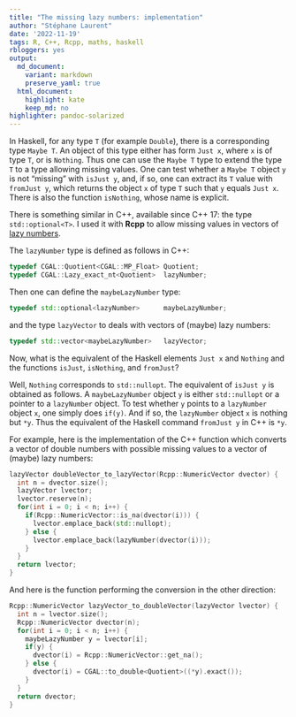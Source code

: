 ```yaml
---
title: "The missing lazy numbers: implementation"
author: "Stéphane Laurent"
date: '2022-11-19'
tags: R, C++, Rcpp, maths, haskell
rbloggers: yes
output:
  md_document:
    variant: markdown
    preserve_yaml: true
  html_document:
    highlight: kate
    keep_md: no
highlighter: pandoc-solarized
---
```


In Haskell, for any type `T` (for example `Double`), there is a corresponding 
type `Maybe T`. An object of this type either has form `Just x`, where `x` is 
of type `T`, or is `Nothing`. Thus one can use the `Maybe T` type to extend 
the type `T` to a type allowing missing values. One can test whether a `Maybe T` 
object `y` is not "missing" with `isJust y`, and, if so, one can extract its 
`T` value with `fromJust y`, which returns the object `x` of type `T` such 
that `y` equals `Just x`. There is also the function `isNothing`, whose name 
is explicit.

There is something similar in C++, available since C++ 17: the type 
`std::optional<T>`. I used it with **Rcpp** to allow missing values in 
vectors of 
[lazy numbers](https://laustep.github.io/stlahblog/posts/lazyNumbers.html).

The `lazyNumber` type is defined as follows in C++:

```cpp
typedef CGAL::Quotient<CGAL::MP_Float> Quotient;
typedef CGAL::Lazy_exact_nt<Quotient>  lazyNumber;
```

Then one can define the `maybeLazyNumber` type:

```cpp
typedef std::optional<lazyNumber>      maybeLazyNumber;
```

and the type `lazyVector` to deals with vectors of (maybe) lazy numbers:

```cpp
typedef std::vector<maybeLazyNumber>   lazyVector;
```

Now, what is the equivalent of the Haskell elements `Just x` and `Nothing` 
and the functions `isJust`, `isNothing`, and `fromJust`?

Well, `Nothing` corresponds to `std::nullopt`. The equivalent of `isJust y` is 
obtained as follows. A `maybeLazyNumber` object `y` is either `std::nullopt` or 
a pointer to a `lazyNumber` object. To test whether `y` points to a 
`lazyNumber` object `x`, one simply does `if(y)`. And if so, the `lazyNumber` 
object `x` is nothing but `*y`. Thus the equivalent of the Haskell command 
`fromJust y` in C++ is `*y`.

For example, here is the implementation of the C++ function which converts a 
vector of double numbers with possible missing values to a vector of (maybe) 
lazy numbers:

```cpp
lazyVector doubleVector_to_lazyVector(Rcpp::NumericVector dvector) {
  int n = dvector.size();
  lazyVector lvector;
  lvector.reserve(n);
  for(int i = 0; i < n; i++) {
    if(Rcpp::NumericVector::is_na(dvector(i))) {
      lvector.emplace_back(std::nullopt);
    } else {
      lvector.emplace_back(lazyNumber(dvector(i)));
    }
  }
  return lvector;
}
```

And here is the function performing the conversion in the other direction:

```cpp
Rcpp::NumericVector lazyVector_to_doubleVector(lazyVector lvector) {
  int n = lvector.size();
  Rcpp::NumericVector dvector(n);
  for(int i = 0; i < n; i++) {
    maybeLazyNumber y = lvector[i];
    if(y) {
      dvector(i) = Rcpp::NumericVector::get_na();
    } else {
      dvector(i) = CGAL::to_double<Quotient>((*y).exact());
    }
  }
  return dvector;
}
```
